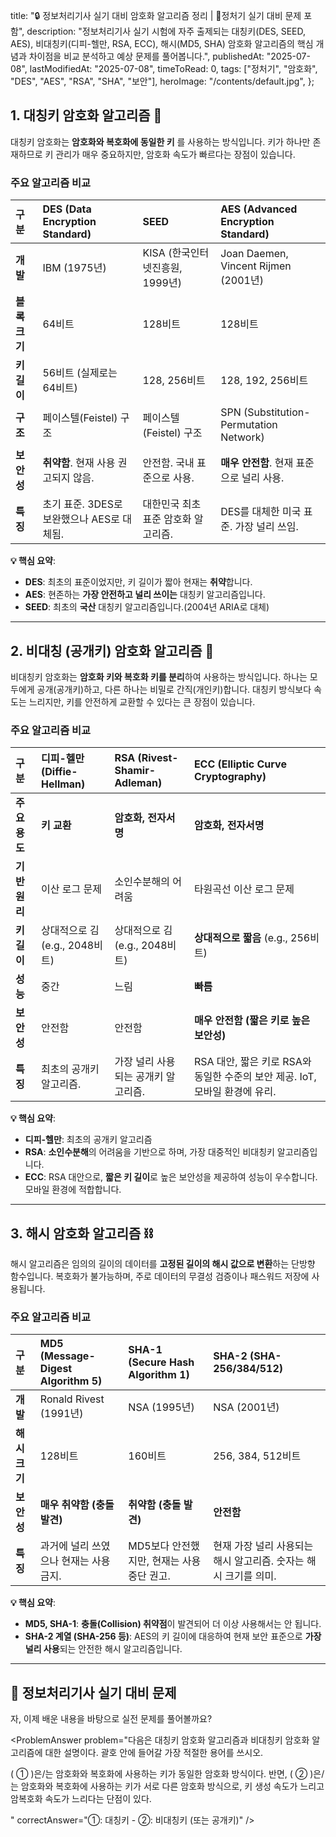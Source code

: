 
  title:
    "🔒 정보처리기사 실기 대비 암호화 알고리즘 정리 | 🚀정처기 실기 대비 문제 포함",
  description:
    "정보처리기사 실기 시험에 자주 출제되는 대칭키(DES, SEED, AES), 비대칭키(디피-헬만, RSA, ECC), 해시(MD5, SHA) 암호화 알고리즘의 핵심 개념과 차이점을 비교 분석하고 예상 문제를 풀어봅니다.",
  publishedAt: "2025-07-08",
  lastModifiedAt: "2025-07-08",
  timeToRead: 0,
  tags: ["정처기", "암호화", "DES", "AES", "RSA", "SHA", "보안"],
  heroImage: "/contents/default.jpg",
};

## 1. 대칭키 암호화 알고리즘 🔑

대칭키 암호화는 **암호화와 복호화에 동일한 키** 를 사용하는 방식입니다. 키가 하나만 존재하므로 키 관리가 매우 중요하지만, 암호화 속도가 빠르다는 장점이 있습니다.

### 주요 알고리즘 비교

| 구분          | DES (Data Encryption Standard)             | SEED                                | AES (Advanced Encryption Standard)        |
| :------------ | :----------------------------------------- | :---------------------------------- | :---------------------------------------- |
| **개발**      | IBM (1975년)                               | KISA (한국인터넷진흥원, 1999년)     | Joan Daemen, Vincent Rijmen (2001년)      |
| **블록 크기** | 64비트                                     | 128비트                             | 128비트                                   |
| **키 길이**   | 56비트 (실제로는 64비트)                   | 128, 256비트                        | 128, 192, 256비트                         |
| **구조**      | 페이스텔(Feistel) 구조                     | 페이스텔(Feistel) 구조              | SPN (Substitution-Permutation Network)    |
| **보안성**    | **취약함**. 현재 사용 권고되지 않음.       | 안전함. 국내 표준으로 사용.         | **매우 안전함**. 현재 표준으로 널리 사용. |
| **특징**      | 초기 표준. 3DES로 보완했으나 AES로 대체됨. | 대한민국 최초 표준 암호화 알고리즘. | DES를 대체한 미국 표준. 가장 널리 쓰임.   |

**💡 핵심 요약**:

- **DES**: 최초의 표준이었지만, 키 길이가 짧아 현재는 **취약**합니다.
- **AES**: 현존하는 **가장 안전하고 널리 쓰이는** 대칭키 알고리즘입니다.
- **SEED**: 최초의 **국산** 대칭키 알고리즘입니다.(2004년 ARIA로 대체)

---

## 2. 비대칭 (공개키) 암호화 알고리즘 👥

비대칭키 암호화는 **암호화 키와 복호화 키를 분리**하여 사용하는 방식입니다. 하나는 모두에게 공개(공개키)하고, 다른 하나는 비밀로 간직(개인키)합니다. 대칭키 방식보다 속도는 느리지만, 키를 안전하게 교환할 수 있다는 큰 장점이 있습니다.

### 주요 알고리즘 비교

| 구분          | 디피-헬만 (Diffie-Hellman)     | RSA (Rivest-Shamir-Adleman)         | ECC (Elliptic Curve Cryptography)                                           |
| :------------ | :----------------------------- | :---------------------------------- | :-------------------------------------------------------------------------- |
| **주요 용도** | **키 교환**                    | **암호화, 전자서명**                | **암호화, 전자서명**                                                        |
| **기반 원리** | 이산 로그 문제                 | 소인수분해의 어려움                 | 타원곡선 이산 로그 문제                                                     |
| **키 길이**   | 상대적으로 김 (e.g., 2048비트) | 상대적으로 김 (e.g., 2048비트)      | **상대적으로 짧음** (e.g., 256비트)                                         |
| **성능**      | 중간                           | 느림                                | **빠름**                                                                    |
| **보안성**    | 안전함                         | 안전함                              | **매우 안전함 (짧은 키로 높은 보안성)**                                     |
| **특징**      | 최초의 공개키 알고리즘.        | 가장 널리 사용되는 공개키 알고리즘. | RSA 대안, 짧은 키로 RSA와 동일한 수준의 보안 제공. IoT, 모바일 환경에 유리. |

**💡 핵심 요약**:

- **디피-헬만**: 최초의 공개키 알고리즘
- **RSA**: **소인수분해**의 어려움을 기반으로 하며, 가장 대중적인 비대칭키 알고리즘입니다.
- **ECC**: RSA 대안으로, **짧은 키 길이**로 높은 보안성을 제공하여 성능이 우수합니다. 모바일 환경에 적합합니다.

---

## 3. 해시 암호화 알고리즘 ⛓️

해시 알고리즘은 임의의 길이의 데이터를 **고정된 길이의 해시 값으로 변환**하는 단방향 함수입니다. 복호화가 불가능하며, 주로 데이터의 무결성 검증이나 패스워드 저장에 사용됩니다.

### 주요 알고리즘 비교

| 구분          | MD5 (Message-Digest Algorithm 5)       | SHA-1 (Secure Hash Algorithm 1)            | SHA-2 (SHA-256/384/512)                                         |
| :------------ | :------------------------------------- | :----------------------------------------- | :-------------------------------------------------------------- |
| **개발**      | Ronald Rivest (1991년)                 | NSA (1995년)                               | NSA (2001년)                                                    |
| **해시 크기** | 128비트                                | 160비트                                    | 256, 384, 512비트                                               |
| **보안성**    | **매우 취약함 (충돌 발견)**            | **취약함 (충돌 발견)**                     | **안전함**                                                      |
| **특징**      | 과거에 널리 쓰였으나 현재는 사용 금지. | MD5보다 안전했지만, 현재는 사용 중단 권고. | 현재 가장 널리 사용되는 해시 알고리즘. 숫자는 해시 크기를 의미. |

**💡 핵심 요약**:

- **MD5, SHA-1**: **충돌(Collision) 취약점**이 발견되어 더 이상 사용해서는 안 됩니다.
- **SHA-2 계열 (SHA-256 등)**: AES의 키 길이에 대응하여 현재 보안 표준으로 **가장 널리 사용**되는 안전한 해시 알고리즘입니다.

---

## 📝 정보처리기사 실기 대비 문제

자, 이제 배운 내용을 바탕으로 실전 문제를 풀어볼까요?

<ProblemAnswer problem="다음은 대칭키 암호화 알고리즘과 비대칭키 암호화 알고리즘에 대한 설명이다. 괄호 안에 들어갈 가장 적절한 용어를 쓰시오.

( ① )은/는 암호화와 복호화에 사용하는 키가 동일한 암호화 방식이다. 반면, ( ② )은/는 암호화와 복호화에 사용하는 키가 서로 다른 암호화 방식으로, 키 생성 속도가 느리고 암복호화 속도가 느리다는 단점이 있다.

" correctAnswer="①: 대칭키 - ②: 비대칭키 (또는 공개키)" />

<ProblemAnswer
  problem="1975년 IBM에서 개발하였으며, 미국 국방성에 의해 데이터 암호화 표준으로 지정되었다. 블록 크기는 64비트이며, 56비트의 키를 사용한다. 현재는 키 길이의 한계로 인해 보안상 취약점이 발견되어 사용이 권고되지 않는다. 다음에서 설명하는 암호화 알고리즘은 무엇인지 쓰시오."
  correctAnswer="DES"
/>

<ProblemAnswer
  problem="소인수분해의 어려움을 기반으로 하는 대표적인 비대칭키 암호화 알고리즘이다. 암호화뿐만 아니라 전자서명 기능도 제공한다. 현재 가장 널리 사용되고 있는 공개키 암호화 알고리즘이다."
  correctAnswer="RSA"
/>
